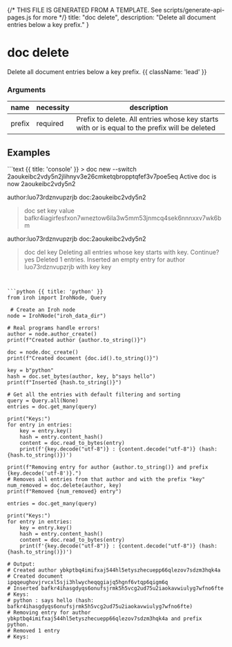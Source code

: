 {/* THIS FILE IS GENERATED FROM A TEMPLATE. See scripts/generate-api-pages.js for more */}
    title: "doc delete",
    description: "Delete all document entries below a key prefix."
}

<div className='not-prose mb-5'>
    <Breadcrumbs pages={[
        { name: 'API', href: '/docs/api', current: false },
        { name: 'doc delete', href: '/docs/api/doc-delete', current: true },
    ]} />
</div>

# doc delete

Delete all document entries below a key prefix. {{ className: 'lead' }}


### Arguments

| name | necessity | description |
| ---- | --------- | ----------- |
| prefix  | required | Prefix to delete. All entries whose key starts with or is equal to the prefix will be deleted |



## Examples

<CodeGroup title="doc delete">
```text {{ title: 'console' }}
> doc new --switch
2aoukeibc2vdy5n2jlihnyv3e26cmketqbropptqfef3v7poe5eq
Active doc is now 2aoukeibc2vdy5n2
      
author:luo73rdznvupzrjb doc:2aoukeibc2vdy5n2 
> doc set key value
bafkr4iagirfesfxon7wneztow6ila3w5mm53jnmcq4sek6nnnxxv7wk6bm

author:luo73rdznvupzrjb doc:2aoukeibc2vdy5n2 
> doc del key
Deleting all entries whose key starts with key. Continue? yes
Deleted 1 entries.
Inserted an empty entry for author luo73rdznvupzrjb with key key
```


```python {{ title: 'python' }}
from iroh import IrohNode, Query

 # Create an Iroh node
node = IrohNode("iroh_data_dir")

# Real programs handle errors!
author = node.author_create()
print(f"Created author {author.to_string()}")

doc = node.doc_create()
print(f"Created document {doc.id().to_string()}")

key = b"python"
hash = doc.set_bytes(author, key, b"says hello")
print(f"Inserted {hash.to_string()}")

# Get all the entries with default filtering and sorting
query = Query.all(None)
entries = doc.get_many(query)

print("Keys:")
for entry in entries:
    key = entry.key()
    hash = entry.content_hash()
    content = doc.read_to_bytes(entry)
    print(f'{key.decode("utf-8")} : {content.decode("utf-8")} (hash: {hash.to_string()})')

print(f"Removing entry for author {author.to_string()} and prefix {key.decode('utf-8')}.")
# Removes all entries from that author and with the prefix "key"
num_removed = doc.delete(author, key)
print(f"Removed {num_removed} entry")

entries = doc.get_many(query)

print("Keys:")
for entry in entries:
    key = entry.key()
    hash = entry.content_hash()
    content = doc.read_to_bytes(entry)
    print(f'{key.decode("utf-8")} : {content.decode("utf-8")} (hash: {hash.to_string()})')

# Output:
# Created author ybkptbq4imifxaj544hl5etyszhecuepp66qlezov7sdzm3hqk4a
# Created document ipqqeughovjrvcxl5sji3hlwycheqqgiajq5hgnf6vtqp6qigm6q
# Inserted bafkr4ihasgdyqs6onufsjrmk5h5vcg2ud75u2iaokavwiulyg7wfno6fte
# Keys:
# python : says hello (hash: bafkr4ihasgdyqs6onufsjrmk5h5vcg2ud75u2iaokavwiulyg7wfno6fte)
# Removing entry for author ybkptbq4imifxaj544hl5etyszhecuepp66qlezov7sdzm3hqk4a and prefix python.
# Removed 1 entry
# Keys:

```


</CodeGroup>

